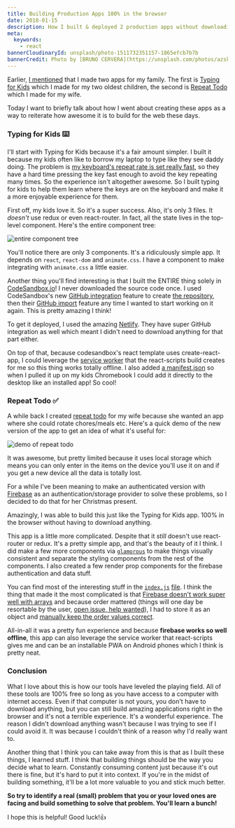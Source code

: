```yaml
---
title: Building Production Apps 100% in the browser
date: 2018-01-15
description: How I built & deployed 2 production apps without downloading any source code.
meta:
  keywords:
    - react
bannerCloudinaryId: unsplash/photo-1511732351157-1865efcb7b7b
bannerCredit: Photo by [BRUNO CERVERA](https://unsplash.com/photos/azsk_6IMT3I)
---
```


Earlier, [I mentioned](/blog/merry-christmas) that I made two apps for my
family. The first is [Typing for Kids](https://typing-for-kids.netlify.com)
which I made for my two oldest children, the second is
[Repeat Todo](https://repeat-todo.com) which I made for my wife.

Today I want to briefly talk about how I went about creating these apps as a way
to reiterate how awesome it is to build for the web these days.

### Typing for Kids ⌨️

I'll start with Typing for Kids because it's a fair amount simpler. I built it
because my kids often like to borrow my laptop to type like they see daddy
doing. The problem is
[my keyboard's repeat rate is set really fast](https://apple.stackexchange.com/questions/10467/how-to-increase-keyboard-key-repeat-rate-on-os-x),
so they have a hard time pressing the key fast enough to avoid the key repeating
many times. So the experience isn't altogether awesome. So I built typing for
kids to help them learn where the keys are on the keyboard and make it a more
enjoyable experience for them.

First off, my kids love it. So it's a super success. Also, it's only 3 files. It
_doesn't_ use redux or even react-router. In fact, all the state lives in the
top-level component. Here's the entire component tree:

![entire component tree](https://res.cloudinary.com/kentcdodds-com/image/upload/v1625032558/kentcdodds.com/content/blog/building-production-apps-100-in-the-browser/0.png)

You'll notice there are only 3 components. It's a ridiculously simple app. It
depends on `react`, `react-dom` and `animate.css`. I have a component to make
integrating with `animate.css` a little easier.

Another thing you'll find interesting is that I built the ENTIRE thing solely in
[CodeSandbox.io](http://codesandbox.io)! I never downloaded the source code
once. I used CodeSandbox's new
[GitHub integration](https://hackernoon.com/announcing-codesandbox-2-0-938cff3a0fcb)
feature to create
[the repository](https://github.com/kentcdodds/typing-for-kids), then their
[GitHub import](https://codesandbox.io/s/github) feature any time I wanted to
start working on it again. This is pretty amazing I think!

To get it deployed, I used the amazing [Netlify](https://netlify.com). They have
super GitHub integration as well which meant I didn't need to download anything
for that part either.

On top of that, because codesandbox's react template uses create-react-app, I
could leverage the
[service worker](https://github.com/facebook/create-react-app/blob/master/packages/react-scripts/template/README.md#making-a-progressive-web-app)
that the react-scripts build creates for me so this thing works totally offline.
I also added
[a manifest.json](https://github.com/kentcdodds/typing-for-kids/blob/7a8ff3fd0580258493b0963739dffbe596141277/public/manifest.json)
so when I pulled it up on my kids Chromebook I could add it directly to the
desktop like an installed app! So cool!

### Repeat Todo ✅

A while back I created [repeat todo](https://repeat-todo.surge.sh) for my wife
because she wanted an app where she could rotate chores/meals etc. Here's a
quick demo of the new version of the app to get an idea of what it's useful for:

![demo of repeat todo](https://res.cloudinary.com/kentcdodds-com/image/upload/v1625032559/kentcdodds.com/content/blog/building-production-apps-100-in-the-browser/1.gif)

It was awesome, but pretty limited because it uses local storage which means you
can only enter in the items on the device you'll use it on and if you get a new
device all the data is totally lost.

For a while I've been meaning to make an authenticated version with
[Firebase](https://firebase.google.com) as an authentication/storage provider to
solve these problems, so I decided to do that for her Christmas present.

Amazingly, I was able to build this just like the Typing for Kids app. 100% in
the browser without having to download anything.

This app is a little more complicated. Despite that it _still_ doesn't use
react-router or redux. It's a pretty simple app, and that's the beauty of it I
think. I did make a few more components via
[`glamorous`](https://glamorous.rocks) to make things visually consistent and
separate the styling components from the rest of the components. I also created
a few render prop components for the firebase authentication and data stuff.

You can find most of the interesting stuff in the
[`index.js`](https://github.com/kentcdodds/repeat-todo-v2/blob/master/src/index.js)
[file](https://github.com/kentcdodds/repeat-todo-v2/blob/master/src/index.js). I
think the thing that made it the most complicated is that
[Firebase doesn't work super well with arrays](https://firebase.googleblog.com/2014/04/best-practices-arrays-in-firebase.html)
and because order mattered (things will one day be resortable by the user,
[open issue, help wanted](https://github.com/kentcdodds/repeat-todo-v2/issues/2)),
I had to store it as an object and
[manually keep the order values correct](https://github.com/kentcdodds/repeat-todo-v2/blob/66e27104ba551f2637210347bab8ec06bdb90c47/src/index.js#L308-L337).

All-in-all it was a pretty fun experience and because **firebase works so well
offline**, this app can also leverage the service worker that react-scripts
gives me and can be an installable PWA on Android phones which I think is pretty
neat.

### Conclusion

What I love about this is how our tools have leveled the playing field. All of
these tools are 100% free so long as you have access to a computer with internet
access. Even if that computer is not yours, you don't have to download anything,
but you can still build amazing applications right in the browser and it's not a
terrible experience. It's a wonderful experience. The reason I didn't download
anything wasn't because I was trying to see if I could avoid it. It was because
I couldn't think of a reason why I'd really want to.

Another thing that I think you can take away from this is that as I built these
things, I learned stuff. I think that building things should be the way you
decide what to learn. Constantly consuming content just because it's out there
is fine, but it's hard to put it into context. If you're in the midst of
building something, it'll be a lot more valuable to you and stick much better.

**So try to identify a real (small) problem that you or your loved ones are
facing and build something to solve that problem. You'll learn a bunch!**

I hope this is helpful! Good luck!👍
